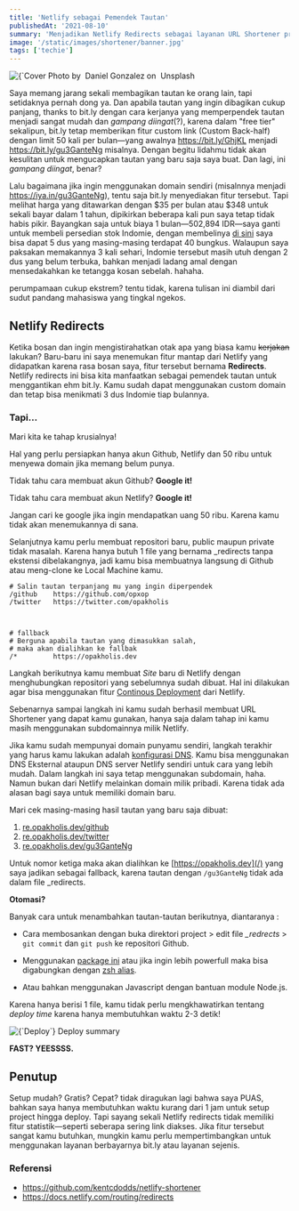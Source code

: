 ```yaml
---
title: 'Netlify sebagai Pemendek Tautan'
publishedAt: '2021-08-10'
summary: 'Menjadikan Netlify Redirects sebagai layanan URL Shortener pribadi'
image: '/static/images/shortener/banner.jpg'
tags: ['techie']
---
```


<div>
  <Image
    alt={`Cover Image - "Netlify sebagai Pemendek Tautan"`}
    src={`/static/images/shortener/banner.jpg`}
    width={3284 / 3}
    height={2492 / 3}
    priority
  />
  <Caption>
    Photo by&nbsp;
    <CustomLink href="https://unsplash.com/@overlyawesome">
      Daniel Gonzalez
    </CustomLink> on&nbsp;
    <CustomLink href="https://unsplash.com/photos/KeiUIl9Lzo4">
      Unsplash
    </CustomLink>
  </Caption>
</div>

Saya memang jarang sekali membagikan tautan ke orang lain, tapi setidaknya pernah dong ya. Dan apabila tautan yang ingin dibagikan cukup panjang, thanks to bit.ly dengan cara kerjanya yang memperpendek tautan menjadi sangat mudah dan _gampang diingat_(?), karena dalam "free tier" sekalipun, bit.ly tetap memberikan fitur custom link (Custom Back-half) dengan limit 50 kali per bulan—yang awalnya https://bit.ly/GhjKL menjadi https://bit.ly/gu3GanteNg misalnya. Dengan begitu lidahmu tidak akan kesulitan untuk mengucapkan tautan yang baru saja saya buat. Dan lagi, ini _gampang diingat_, benar?

Lalu bagaimana jika ingin menggunakan domain sendiri (misalnnya menjadi https://iya.in/gu3GanteNg), tentu saja bit.ly menyediakan fitur tersebut. Tapi melihat harga yang ditawarkan dengan $35 per bulan atau $348 untuk sekali bayar dalam 1 tahun, dipikirkan beberapa kali pun saya tetap tidak habis pikir. Bayangkan saja untuk biaya 1 bulan—502,894 IDR—saya ganti untuk membeli persedian stok Indomie, dengan membelinya [di sini](https://www.tokopedia.com/Indomieofficial/1-dus-isi-40-pcs-Indomie-kuah-kaldu-ayam?whid=0) saya bisa dapat 5 dus yang masing-masing terdapat 40 bungkus. Walaupun saya paksakan memakannya 3 kali sehari, Indomie tersebut masih utuh dengan 2 dus yang belum terbuka, bahkan menjadi ladang amal dengan mensedakahkan ke tetangga kosan sebelah. hahaha.

perumpamaan cukup ekstrem? tentu tidak, karena tulisan ini diambil dari sudut pandang mahasiswa yang tingkal ngekos.

## Netlify Redirects

Ketika bosan dan ingin mengistirahatkan otak apa yang biasa kamu ~~kerjakan~~ lakukan? Baru-baru ini saya menemukan fitur mantap dari Netlify yang didapatkan karena rasa bosan saya, fitur tersebut bernama **Redirects**. Netlify redirects ini bisa kita manfaatkan sebagai pemendek tautan untuk menggantikan ehm bit.ly. Kamu sudah dapat menggunakan custom domain dan tetap bisa menikmati 3 dus Indomie tiap bulannya.

### Tapi...

Mari kita ke tahap krusialnya!

Hal yang perlu persiapkan hanya akun Github, Netlify dan 50 ribu untuk menyewa domain jika memang belum punya.

Tidak tahu cara membuat akun Github? **Google it!**

Tidak tahu cara membuat akun Netlify? **Google it!**

Jangan cari ke google jika ingin mendapatkan uang 50 ribu. Karena kamu tidak akan menemukannya di sana.

Selanjutnya kamu perlu membuat repositori baru, public maupun private tidak masalah. Karena hanya butuh 1 file yang bernama \_redirects tanpa ekstensi dibelakangnya, jadi kamu bisa membuatnya langsung di Github atau meng-clone ke Local Machine kamu.

```bash:_redirects
# Salin tautan terpanjang mu yang ingin diperpendek
/github    https://github.com/opxop
/twitter   https://twitter.com/opakholis



# fallback
# Berguna apabila tautan yang dimasukkan salah,
# maka akan dialihkan ke fallbak
/*         https://opakholis.dev
```

Langkah berikutnya kamu membuat _Site_ baru di Netlify dengan menghubungkan repositori yang sebelumnya sudah dibuat. Hal ini dilakukan agar bisa menggunakan fitur [Continous Deployment](https://docs.netlify.com/site-deploys/create-deploys/#deploy-with-git) dari Netlify.

Sebenarnya sampai langkah ini kamu sudah berhasil membuat URL Shortener yang dapat kamu gunakan, hanya saja dalam tahap ini kamu masih menggunakan subdomainnya milik Netlify.

Jika kamu sudah mempunyai domain punyamu sendiri, langkah terakhir yang harus kamu lakukan adalah [konfigurasi DNS](https://docs.netlify.com/domains-https/custom-domains/). Kamu bisa menggunakan DNS Eksternal ataupun DNS server Netlify sendiri untuk cara yang lebih mudah. Dalam langkah ini saya tetap menggunakan subdomain, haha. Namun bukan dari Netlify melainkan domain milik pribadi. Karena tidak ada alasan bagi saya untuk memiliki domain baru.

Mari cek masing-masing hasil tautan yang baru saja dibuat:

1. [re.opakholis.dev/github](https://re.opakholis.dev/github)
2. [re.opakholis.dev/twitter](https://re.opakholis.dev/twitter)
3. [re.opakholis.dev/gu3GanteNg](https://re.opakholis.dev/gu3GanteNg)

Untuk nomor ketiga maka akan dialihkan ke [https://opakholis.dev](/) yang saya jadikan sebagai fallback, karena tautan dengan `/gu3GanteNg` tidak ada dalam file \_redirects.

**Otomasi?**

Banyak cara untuk menambahkan tautan-tautan berikutnya, diantaranya :

- Cara membosankan dengan buka direktori project > edit file _\_redrects_ > `git commit` dan `git push` ke repositori Github.

- Menggunakan [package ini](https://www.npmjs.com/package/netlify-shortener) atau jika ingin lebih powerfull maka bisa digabungkan dengan [zsh alias](https://zsh.sourceforge.io/Intro/intro_8.html).

- Atau bahkan menggunakan Javascript dengan bantuan module Node.js.

Karena hanya berisi 1 file, kamu tidak perlu mengkhawatirkan tentang _deploy time_ karena hanya membutuhkan waktu 2-3 detik!

<div style={{ paddingTop: '1rem' }}>
  <Image
    alt={`Deploy`}
    src={`/static/images/shortener/deploy.png`}
    width={1130}
    height={530}
  />
  <Caption>Deploy summary</Caption>
</div>

**FAST? YEESSSS.**

## Penutup

Setup mudah? Gratis? Cepat? tidak diragukan lagi bahwa saya PUAS, bahkan saya hanya membutuhkan waktu kurang dari 1 jam untuk setup project hingga deploy. Tapi sayang sekali Netlify redirects tidak memiliki fitur statistik—seperti seberapa sering link diakses. Jika fitur tersebut sangat kamu butuhkan, mungkin kamu perlu mempertimbangkan untuk menggunakan layanan berbayarnya bit.ly atau layanan sejenis.

### Referensi

- https://github.com/kentcdodds/netlify-shortener
- https://docs.netlify.com/routing/redirects
